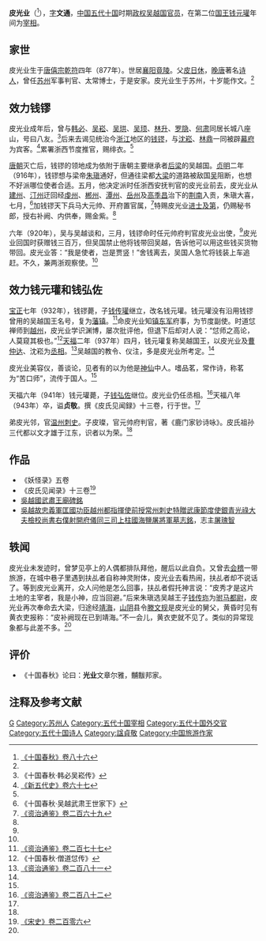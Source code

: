 '''皮光业'''（{{bd|877年||943年|3月16日|catIdx=P}}<ref name=SGCQ86>[https://archive.org/stream/06080961.cn#page/n140/mode/2up 《十国春秋》卷八十六]</ref>），[[表字|字]]'''文通'''，[[中国|中国]][[五代十国|五代十国]]时期[[政权|政权]][[吴越国|吴越国]][[官员|官员]]，在第二位[[国王|国王]][[钱元瓘|钱元瓘]]年间为[[宰相|宰相]]。

== 家世 ==
皮光业生于[[唐僖宗|唐僖宗]][[乾符|乾符]]四年（877年）。世居[[襄阳郡|襄阳]][[竟陵|竟陵]]。父[[皮日休|皮日休]]，[[晚唐|晚唐]]著名[[诗人|诗人]]，曾任[[苏州|苏州]]军事判官、太常博士，于是安家。皮光业生于苏州，十岁能作文。<ref name=SGCQ86/>

== 效力钱镠 ==
皮光业成年后，曾与[[韩必|韩必]]、[[吴崧|吴崧]]、[[吴珙|吴珙]]、[[吴顼|吴顼]]、[[林升|林升]]、[[罗隐|罗隐]]、[[何肃|何肃]]同居长城八座山，号曰八友。<ref>《十国春秋·韩必吴崧传》</ref>后来去谒见统治今[[浙江|浙江]]地区的[[钱镠|钱镠]]，与[[沈崧|沈崧]]、[[林鼎|林鼎]]一同被辟[[幕府|幕府]]为宾客。<ref>[[:s:新五代史/卷67|《新五代史》卷六十七]]</ref>累署浙西节度推官，赐绯衣。<ref name=SGCQ86/>

[[唐朝|唐朝]]灭亡后，钱镠的领地成为依附于唐朝主要继承者[[后梁|后梁]]的吴越国。[[贞明_(后梁)|贞明]]二年（916年），钱镠想与梁帝[[梁末帝|朱瑱]]通好，但通往梁都[[大梁|大梁]]的道路被敌国[[杨吴|吴]]阻断，也想不好派哪位使者合适。五月，他决定派时任浙西安抚判官的皮光业前去，皮光业从[[建州|建州]]、[[汀州|汀州]]迂回经[[虔州|虔州]]、[[郴州|郴州]]、[[潭州|潭州]]、[[岳州|岳州]]及[[高季昌|高季昌]]治下的[[荆南|荆南]]入贡，朱瑱大喜，七月，<ref name=SGCQ78>《十国春秋·吴越武肃王世家下》</ref>加钱镠天下兵马大元帅、开府置官属，<ref name=ZZTJ269>[[:s:資治通鑑/卷269|《资治通鉴》卷二百六十九]]</ref>特赐皮光业[[进士及第|进士及第]]，仍赐秘书郎，授右补阙、内供奉，赐金紫。<ref name=SGCQ86/>

六年（920年），吴与吴越谈和，三月，钱镠命时任元帅府判官皮光业出使，<ref name=SGCQ78/>皮光业回国时获赠钱三百万，但吴国禁止他将钱带回吴越，告诉他可以用这些钱买货物带回。皮光业答：“我是使者，岂是贾竖！”舍钱离去，吴国人急忙将钱装上车追赶。不久，兼两浙观察使。<ref name=SGCQ86/>

== 效力钱元瓘和钱弘佐 ==
[[宝正|宝正]]七年（932年），钱镠薨，子[[钱传瓘|钱传瓘]]继立，改名钱元瓘。钱元瓘没有沿用钱镠曾用的吴越国王名号，复为[[藩镇|藩镇]]。<ref name=ZZTJ277>[[:s:資治通鑑/卷277|《资治通鉴》卷二百七十七]]</ref>命皮光业知[[镇东军|镇东军]]府事，为节度副使。时道怤禅师到[[越州|越州]]，皮光业学识渊博，屡次批评他，但退下后却对人说：“怤师之高论，人莫窥其极也。”<ref>《十国春秋·僧道怤传》</ref>[[天福_(后晋)|天福]]二年（937年）四月，钱元瓘复称吴越国王，以皮光业及[[曹仲达_(吴越)|曹仲达]]、沈崧为[[丞相|丞相]]。<ref name=ZZTJ281>[[:s:資治通鑑/卷281|《资治通鉴》卷二百八十一]]</ref>吴越国的教令、仪注，多是皮光业所考定。<ref name=SGCQ86/>

皮光业美容仪，善谈论，见者有的以为他是[[神仙|神仙]]中人。嗜品茗，常作诗，称茗为“苦口师”，流传于国人。<ref name=SGCQ86/>

天福六年（941年）钱元瓘薨，子[[钱弘佐|钱弘佐]]继位。皮光业仍任丞相。<ref name=ZZTJ282>[[:s:資治通鑑/卷282|《资治通鉴》卷二百八十二]]</ref>天福八年（943年）卒，谥'''贞敬'''。撰《皮氏见闻録》十三卷，行于世。<ref name=SGCQ86/>

弟皮光邻，官[[温州|温州]][[刺史|刺史]]。子皮璨，官元帅府判官，著《鹿门家钞诗咏》。皮氏祖孙三代都以文才雄于江东，识者以为荣。<ref name=SGCQ86/>

== 作品 ==
*《妖怪录》五卷
*《皮氏见闻录》十三卷<ref>[[:s:宋史/卷206|《宋史》卷二百零六]]</ref>
*[[:s:吴越国武肃王庙碑铭|吳越國武肅王廟碑銘]]
*[[:s:吴越故忠义军匡国功臣越州都指挥使前授常州刺史特赠武康节度使银青光禄大夫检校尚书右仆射开府仪同三司上柱国海盐屠将军墓志铭|吳越故忠義軍匡國功臣越州都指揮使前授常州刺史特贈武康節度使銀青光祿大夫檢校尚書右僕射開府儀同三司上柱國海鹽屠將軍墓志銘]]，志主[[屠瑰智|屠瑰智]]

== 轶闻 ==
皮光业未发迹时，曾梦见亭上的人偶都排队拜他，醒后以此自负。又曾去[[会稽|会稽]]一带旅游，在城中巷子里遇到扶乩者自称神灵附体，皮光业去看热闹，扶乩者却不说话了。等到皮光业离开，众人问他是怎么回事，扶乩者假托神言说：“皮秀才是这片土地的主宰者，我是小神，应当回避。”后来朱瑱选吴越王子[[钱传珎|钱传珎]]为[[驸马都尉|驸马都尉]]，皮光业再次奉命去大梁，归途经[[靖海|靖海]]，[[山阴县_(浙江省)|山阴]]县令[[滕文规|滕文规]]是皮光业的舅父，黄昏时见有黄衣吏报称：“皮补阙现在已到靖海。”不一会儿，黄衣吏就不见了。类似的异常现象都与此差不多。<ref name=SGCQ86/>

== 评价 ==
*《十国春秋》论曰：'''光业'''文章尔雅，黼黻邦家。

== 注释及参考文献 ==
{{reflist|2}}

{{DEFAULTSORT:P}}
[[Category:皮姓|G]]
[[Category:苏州人|Category:苏州人]]
[[Category:五代十国宰相|Category:五代十国宰相]]
[[Category:五代十国外交官|Category:五代十国外交官]]
[[Category:五代十国诗人|Category:五代十国诗人]]
[[Category:諡貞敬|Category:諡貞敬]]
[[Category:中国旅游作家|Category:中国旅游作家]]